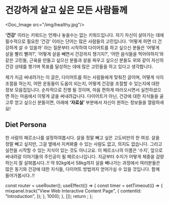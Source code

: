 # 건강하게 살고 싶은 모든 사람들께


<Doc_Image src="/img/healthy.jpg"/>

**‘건강’** 이라는 키워드는 언제나 놓을수는 없는 키워드입니다. 자기 자신이 살아가는 데에 필수적으로 필요한 ‘건강’ 이라는 단어는 많은 사람들의 고민입니다. ‘어떻게 하면 더 건강하게 살 수 있을까’ 라는 질문부터 시작하여 다이어트를 하고 싶으신 분들은 ‘어떻게 살을 빨리 뺼까?’, ‘어떻게 살을 빼면서 건강까지 챙기지?’, ‘어떤 음식들을 먹어야하지’와 같은 고민들, 근육을 만들고 싶으신 분들과 살을 찌우고 싶으신 분들도 위와 같이 자신의 건강 상태를 챙기며 목표를 달성하는 데에 많은 고민들을 하고 있다고 생각합니다.

제가 지금 써내려가는 이 글은, 다이어트를 하는 사람들에게 맞춰진 글이며, 어떻게 식이조절을 하는지, 어떤 운동들이 도움이 되는지, 어떻게 건강을 조절할 수 있는지에 대한 정보 모음집입니다. 순차적으로 진행 될 것이며, 마음 편하게 따라오시면서 실천하셨으면 하는 마음에서 이렇게 글을 써내려갑니다. 다이어트가 아닌, 건강에 대한 지식들을 골고루 얻고 싶으신 분들이면, 아래에 **‘자료실’** 부분에서 자신이 원하는 정보들을 열람하세요!

## Diet Persona

한 사람의 페르소나를 설정하여봅시다. 살을 정말 빼고 싶은 고도비만의 한 여성. 살을 정말 빼고 싶지만, 그걸 옆에서 지켜봐줄 수 있는 사람도 없고, 의지도 없습니다. 그리고 실천을 시작할 수 있는 지식이 있는 것도 아니고요. 이 페르소나의 이름은 ‘수지’, 앞으로 써내려갈 이야기들의 주인공이 될 페르소나입니다. 지금부터 수지가 어떻게 체중을 감량하는지 잘 살펴봅시다..!! 약 92kg에서 58kg까지 살을 빼나가는 과정에서 여러분들은 많은 동기와 건강에 대한 지식들, 다이어트 방법까지 얻어가실 수 있을 것입니다. 함께 들어가봅시다..!!


  const router = useRouter();
  useEffect(() => {
    const timer = setTimeout(() => {
      mixpanel.track("View Web Interactive Content Page", {
        contentId: "Introduction",
      });
    }, 1000);
  }, []);
  return <PageKey route={router.pathname} EventName="Introduction" />;
};

<Final />
